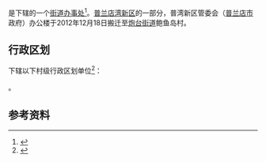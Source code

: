 {{中国乡级行政区|21/02/13/027/000}}

'''{{PAGENAMEBASE}}'''是{{PRC admin/fullname|21/02/13/027/000|3}}下辖的一个[[街道办事处|街道办事处]]<ref>{{PRC admin/ref sgc|{{PRC admin/parent|21/02/13/027/000}}}}</ref>。[[普兰店湾新区|普兰店湾新区]]的一部分，普湾新区管委会（[[普兰店市|普兰店市]]政府）办公楼于2012年12月18日搬迁至[[炮台街道|炮台街道]]鲍鱼岛村。

== 行政区划 ==
{{PAGENAMEBASE}}下辖以下村级行政区划单位<ref>{{PRC admin/ref sgc|21/02/13/027/000}}</ref>：

{{PRC admin/children|21/02/13/027/000}}。

== 参考资料 ==
{{reflist}}

{{PRC admin/navcat|21/02/13/027/000}}